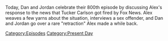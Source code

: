 {{DEFAULTSORT:
    #_EPISODE_0800:April 24, 2023
}}{{Episode
    | title           = April 24, 2023
    | caption         = Listen to this episode on [https://knowledgefight.libsyn.com/800-april-24-2023 Libsyn] [https://open.spotify.com/episode/2SnyG4VgIkZ6wDazRuO459 Spotify], Read the [[Transcript/800: April 24, 2023|Unofficial Transcript]]
    | episodeNumber   = 800
    | length          = 01:36:25
    | airDate         = April 26, 2023
    | coverageDate    = April 24, 2023
    | episodeType     = [[:Category:Present Day|Present Day]]
    | appearance      = [[Tucker Carlson]], [[Don Lemon]]
    | previousEpisode = [[799: February 9, 2004]]
    | nextEpisode     = [[801: February 10, 2004]]
}}

{{Stub}}

Today, Dan and Jordan celebrate their 800th episode by discussing Alex's response to the news that Tucker Carlson got fired by Fox News.  Alex weaves a few yarns about the situation, interviews a sex offender, and Dan and Jordan go over a rare "retraction" Alex made a while back.

[[Category:Episodes]]
[[Category:Present Day]]
